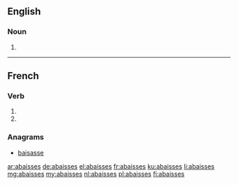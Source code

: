 {{also|abaissés}}
==English==

===Noun===
{{head|en|plural}}

# {{plural of|abaisse|lang=en}}

----

==French==

===Verb===
{{fr-verb-form}}

# {{inflection of|abaisser||2|s|pres|ind|lang=fr}}
# {{inflection of|abaisser||2|s|pres|sub|lang=fr}}

===Anagrams===
* [[baisasse#French|baisasse]]

[[ar:abaisses]]
[[de:abaisses]]
[[el:abaisses]]
[[fr:abaisses]]
[[ku:abaisses]]
[[li:abaisses]]
[[mg:abaisses]]
[[my:abaisses]]
[[nl:abaisses]]
[[pl:abaisses]]
[[fi:abaisses]]